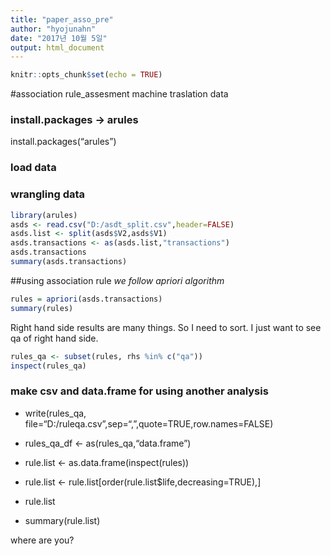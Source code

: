 ```yaml
---
title: "paper_asso_pre"
author: "hyojunahn"
date: "2017년 10월 5일"
output: html_document
---
```


```r
knitr::opts_chunk$set(echo = TRUE)
```

#association rule_assesment machine traslation data


### install.packages -> arules
install.packages("arules")



### load data



### wrangling data


```r
library(arules)
asds <- read.csv("D:/asdt_split.csv",header=FALSE)
asds.list <- split(asds$V2,asds$V1)
asds.transactions <- as(asds.list,"transactions")
asds.transactions
summary(asds.transactions)
```

##using association rule
*we follow apriori algorithm*



```r
rules = apriori(asds.transactions)
summary(rules)
```


Right hand side results are many things. So I need to sort.
I just want to see qa of right hand side.



```r
rules_qa <- subset(rules, rhs %in% c("qa"))
inspect(rules_qa)
```


### make csv and data.frame for using another analysis

* write(rules_qa, file="D:/ruleqa.csv",sep=",",quote=TRUE,row.names=FALSE)
* rules_qa_df <- as(rules_qa,"data.frame")

* rule.list <- as.data.frame(inspect(rules))
* rule.list <- rule.list[order(rule.list$life,decreasing=TRUE),]
* rule.list
* summary(rule.list)    

where are you?



